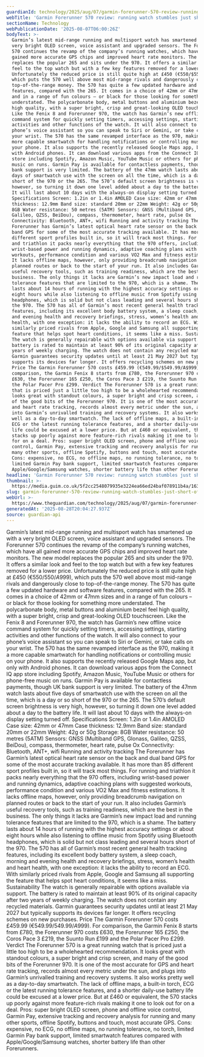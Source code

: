 ```yaml
---
guardianId: technology/2025/aug/07/garmin-forerunner-570-review-running-watch
webTitle: 'Garmin Forerunner 570 review: running watch stumbles just short of greatness'
sectionName: Technology
webPublicationDate: '2025-08-07T06:00:26Z'
bodyText: >-
  Garmin’s latest mid-range running and multisport watch has smartened up with a
  very bright OLED screen, voice assistant and upgraded sensors. The Forerunner
  570 continues the revamp of the company’s running watches, which have all
  gained more accurate GPS chips and improved heart rate monitors. The new model
  replaces the popular 265 and sits under the 970. It offers a similar look and
  feel to the top watch but with a few key features removed for a lower price.
  Unfortunately the reduced price is still quite high at £450 (€550/$550/A$999),
  which puts the 570 well above most mid-range rivals and dangerously close to
  top-of-the-range money. The 570 has quite a few updated hardware and software
  features, compared with the 265. It comes in a choice of 42mm or 47mm sizes
  and in a range of fun colours – or black for those looking for something more
  understated. The polycarbonate body, metal buttons and aluminium bezel feel
  high quality, with a super bright, crisp and great-looking OLED touchscreen.
  Like the Fenix 8 and Forerunner 970, the watch has Garmin’s new offline voice
  command system for quickly setting timers, accessing settings, starting
  activities and other functions of the watch. It will also connect to your
  phone’s voice assistant so you can speak to Siri or Gemini, or take calls on
  your wrist. The 570 has the same revamped interface as the 970, making it a
  more capable smartwatch for handling notifications or controlling music on
  your phone. It also supports the recently released Google Maps app, but only
  with Android phones. It can download various apps from the Connect IQ app
  store including Spotify, Amazon Music, YouTube Music or others for phone-free
  music on runs. Garmin Pay is available for contactless payments, though UK
  bank support is very limited. The battery of the 47mm watch lasts about five
  days of smartwatch use with the screen on all the time, which is a day or so
  short of the 970 or the 265. The 570’s default screen brightness is very high,
  however, so turning it down one level added about a day to the battery life.
  It will last about 10 days with the always-on display setting turned off.
  Specifications Screen: 1.2in or 1.4in AMOLED Case size: 42mm or 47mm Case
  thickness: 12.9mm Band size: standard 20mm or 22mm Weight: 42g or 50g Storage:
  8GB Water resistance: 50 metres (5ATM) Sensors: GNSS (Multiband GPS, Glonass,
  Galileo, QZSS, BeiDou), compass, thermometer, heart rate, pulse Ox
  Connectivity: Bluetooth, ANT+, wifi Running and activity tracking The
  Forerunner has Garmin’s latest optical heart rate sensor on the back and dual
  band GPS for some of the most accurate tracking available. It has more than 85
  different sport profiles built in, so it will track most things. For running
  and triathlon it packs nearly everything that the 970 offers, including
  wrist-based power and running dynamics, adaptive coaching plans with suggested
  workouts, performance condition and various VO2 Max and fitness estimations.
  It lacks offline maps, however, only providing breadcrumb navigation on
  planned routes or back to the start of your run. It also includes Garmin’s
  useful recovery tools, such as training readiness, which are the best in the
  business. The only things it lacks are Garmin’s new impact load and running
  tolerance features that are limited to the 970, which is a shame. The battery
  lasts about 14 hours of running with the highest accuracy settings or about
  eight hours while also listening to offline music from Spotify using Bluetooth
  headphones, which is solid but not class leading and several hours short of
  the 970. The 570 has all of Garmin’s most recent general health tracking
  features, including its excellent body battery system, a sleep coach, morning
  and evening health and recovery briefings, stress, women’s health and heart
  health, with one exception: it lacks the ability to record an ECG. With
  similarly priced rivals from Apple, Google and Samsung all supporting the
  feature that helps spot heart conditions, it seems like a miss. Sustainability
  The watch is generally repairable with options available via support. The
  battery is rated to maintain at least 90% of its original capacity after two
  years of weekly charging. The watch does not contain any recycled materials.
  Garmin guarantees security updates until at least 21 May 2027 but typically
  supports its devices far longer. It offers recycling schemes on new purchases.
  Price The Garmin Forerunner 570 costs £459.99 (€549.99/$549.99/A$999). For
  comparison, the Garmin Fenix 8 starts from £780, the Forerunner 970 costs
  £630, the Forerunner 165 £250, the Coros Pace 3 £219, the Suunto Run £199 and
  the Polar Pacer Pro £299. Verdict The Forerunner 570 is a great running watch
  that is priced just a little too high to be a wholehearted recommendation. It
  looks great with standout colours, a super bright and crisp screen, and many
  of the good bits of the Forerunner 970. It is one of the most accurate for GPS
  and heart rate tracking, records almost every metric under the sun, and plugs
  into Garmin’s unrivalled training and recovery systems. It also works pretty
  well as a day-to-day smartwatch. The lack of offline maps, a built-in torch,
  ECG or the latest running tolerance features, and a shorter daily-use battery
  life could be excused at a lower price. But at £460 or equivalent, the 570
  stacks up poorly against more feature-rich rivals making it one to look out
  for on a deal. Pros: super bright OLED screen, phone and offline voice
  control, Garmin Pay, extensive tracking and recovery analysis for running and
  many other sports, offline Spotify, buttons and touch, most accurate GPS.
  Cons: expensive, no ECG, no offline maps, no running tolerance, no torch,
  limited Garmin Pay bank support, limited smartwatch features compared with
  Apple/Google/Samsung watches, shorter battery life than other Forerunners.
headline: 'Garmin Forerunner 570 review: running watch stumbles just short of greatness'
thumbnail: >-
  https://media.guim.co.uk/5f2cc2548079935e3224ea66ed24baf078911b4a/1633_705_3712_2970/500.jpg
slug: garmin-forerunner-570-review-running-watch-stumbles-just-short-of-greatness
webUrl: >-
  https://www.theguardian.com/technology/2025/aug/07/garmin-forerunner-570-review-running-watch
generatedAt: '2025-08-28T20:04:27.937Z'
source: guardian-api
---
```

Garmin’s latest mid-range running and multisport watch has smartened up with a very bright OLED screen, voice assistant and upgraded sensors. The Forerunner 570 continues the revamp of the company’s running watches, which have all gained more accurate GPS chips and improved heart rate monitors. The new model replaces the popular 265 and sits under the 970. It offers a similar look and feel to the top watch but with a few key features removed for a lower price. Unfortunately the reduced price is still quite high at £450 (€550/$550/A$999), which puts the 570 well above most mid-range rivals and dangerously close to top-of-the-range money. The 570 has quite a few updated hardware and software features, compared with the 265. It comes in a choice of 42mm or 47mm sizes and in a range of fun colours – or black for those looking for something more understated. The polycarbonate body, metal buttons and aluminium bezel feel high quality, with a super bright, crisp and great-looking OLED touchscreen. Like the Fenix 8 and Forerunner 970, the watch has Garmin’s new offline voice command system for quickly setting timers, accessing settings, starting activities and other functions of the watch. It will also connect to your phone’s voice assistant so you can speak to Siri or Gemini, or take calls on your wrist. The 570 has the same revamped interface as the 970, making it a more capable smartwatch for handling notifications or controlling music on your phone. It also supports the recently released Google Maps app, but only with Android phones. It can download various apps from the Connect IQ app store including Spotify, Amazon Music, YouTube Music or others for phone-free music on runs. Garmin Pay is available for contactless payments, though UK bank support is very limited. The battery of the 47mm watch lasts about five days of smartwatch use with the screen on all the time, which is a day or so short of the 970 or the 265. The 570’s default screen brightness is very high, however, so turning it down one level added about a day to the battery life. It will last about 10 days with the always-on display setting turned off. Specifications Screen: 1.2in or 1.4in AMOLED Case size: 42mm or 47mm Case thickness: 12.9mm Band size: standard 20mm or 22mm Weight: 42g or 50g Storage: 8GB Water resistance: 50 metres (5ATM) Sensors: GNSS (Multiband GPS, Glonass, Galileo, QZSS, BeiDou), compass, thermometer, heart rate, pulse Ox Connectivity: Bluetooth, ANT+, wifi Running and activity tracking The Forerunner has Garmin’s latest optical heart rate sensor on the back and dual band GPS for some of the most accurate tracking available. It has more than 85 different sport profiles built in, so it will track most things. For running and triathlon it packs nearly everything that the 970 offers, including wrist-based power and running dynamics, adaptive coaching plans with suggested workouts, performance condition and various VO2 Max and fitness estimations. It lacks offline maps, however, only providing breadcrumb navigation on planned routes or back to the start of your run. It also includes Garmin’s useful recovery tools, such as training readiness, which are the best in the business. The only things it lacks are Garmin’s new impact load and running tolerance features that are limited to the 970, which is a shame. The battery lasts about 14 hours of running with the highest accuracy settings or about eight hours while also listening to offline music from Spotify using Bluetooth headphones, which is solid but not class leading and several hours short of the 970. The 570 has all of Garmin’s most recent general health tracking features, including its excellent body battery system, a sleep coach, morning and evening health and recovery briefings, stress, women’s health and heart health, with one exception: it lacks the ability to record an ECG. With similarly priced rivals from Apple, Google and Samsung all supporting the feature that helps spot heart conditions, it seems like a miss. Sustainability The watch is generally repairable with options available via support. The battery is rated to maintain at least 90% of its original capacity after two years of weekly charging. The watch does not contain any recycled materials. Garmin guarantees security updates until at least 21 May 2027 but typically supports its devices far longer. It offers recycling schemes on new purchases. Price The Garmin Forerunner 570 costs £459.99 (€549.99/$549.99/A$999). For comparison, the Garmin Fenix 8 starts from £780, the Forerunner 970 costs £630, the Forerunner 165 £250, the Coros Pace 3 £219, the Suunto Run £199 and the Polar Pacer Pro £299. Verdict The Forerunner 570 is a great running watch that is priced just a little too high to be a wholehearted recommendation. It looks great with standout colours, a super bright and crisp screen, and many of the good bits of the Forerunner 970. It is one of the most accurate for GPS and heart rate tracking, records almost every metric under the sun, and plugs into Garmin’s unrivalled training and recovery systems. It also works pretty well as a day-to-day smartwatch. The lack of offline maps, a built-in torch, ECG or the latest running tolerance features, and a shorter daily-use battery life could be excused at a lower price. But at £460 or equivalent, the 570 stacks up poorly against more feature-rich rivals making it one to look out for on a deal. Pros: super bright OLED screen, phone and offline voice control, Garmin Pay, extensive tracking and recovery analysis for running and many other sports, offline Spotify, buttons and touch, most accurate GPS. Cons: expensive, no ECG, no offline maps, no running tolerance, no torch, limited Garmin Pay bank support, limited smartwatch features compared with Apple/Google/Samsung watches, shorter battery life than other Forerunners.
